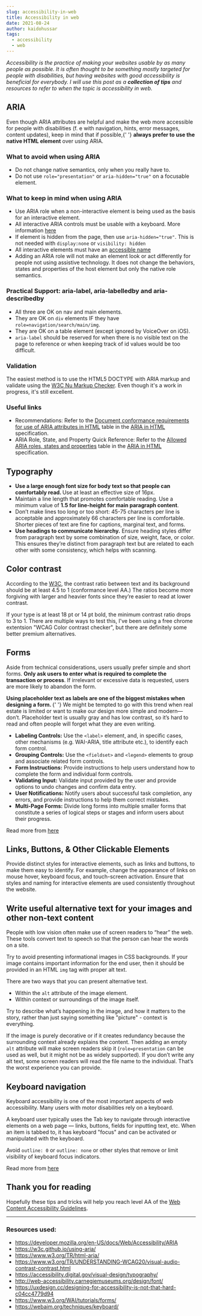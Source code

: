 ```yaml
---
slug: accessibility-in-web
title: Accessibility in web
date: 2021-08-24
author: kaidohussar
tags:
  - accessibility
  - web
---
```


<em>
  Accessibility is the practice of making your websites usable by as many people
  as possible.
</em>

<em>
  It is often thought to be something mostly targeted for people with
  disabilities, but having websites with good accessibility is beneficial for
  everybody.
</em>

<em>
  I will use this post as a <b>collection of tips</b> and resources to refer to
  when the topic is accessibility in web.
</em>

## ARIA

<p>
  Even though ARIA attributes are helpful and make the web more accessible for
  people with disabilities (f. e with navigation, hints, error messages, content
  updates), keep in mind that if possible,{' '}
  <b>always prefer to use the native HTML element</b> over using ARIA.
</p>

### What to avoid when using ARIA

- Do not change native semantics, only when you really have to.
- Do not use `role="presentation"` or `aria-hidden="true"` on a focusable element.

### What to keep in mind when using ARIA

- Use ARIA role when a non-interactive element is being used as the basis for an interactive element.
- All interactive ARIA controls must be usable with a keyboard. More information [here](https://www.w3.org/TR/wai-aria-practices/#keyboard)
- If element is hidden from the page, then use `aria-hidden="true"`. This is not needed with `display:none` or `visibility: hidden`
- All interactive elements must have an [accessible name](https://www.w3.org/TR/accname-1.1/#dfn-accessible-name)
- Adding an ARIA role will not make an element look or act differently for people not using assistive technology. It does not change the behaviors, states and properties of the host element but only the native role semantics.

### Practical Support: aria-label, aria-labelledby and aria-describedby

- All three are OK on nav and main elements.
- They are OK on `div` elements IF they have `role=navigation/search/main/img`.
- They are OK on a table element (except ignored by VoiceOver on iOS).
- `aria-label` should be reserved for when there is no visible text on the page to reference or when keeping track of id values would be too difficult.

### Validation

The easiest method is to use the HTML5 DOCTYPE with ARIA markup and validate using the [W3C Nu Markup Checker](http://validator.w3.org/nu/). Even though it's a work in progress, it's still excellent.

### Useful links

- Recommendations: Refer to the [Document conformance requirements for use of ARIA attributes in HTML](https://www.w3.org/TR/html-aria/#docconformance) table in the [ARIA in HTML](http://www.w3.org/TR/html-aria/) specification.
- ARIA Role, State, and Property Quick Reference: Refer to the [Allowed ARIA roles, states and properties](https://www.w3.org/TR/html-aria/#allowed-aria-roles-states-and-properties) table in the [ARIA in HTML](http://www.w3.org/TR/html-aria/) specification.

## Typography

- <b>
    Use a large enough font size for body text so that people can comfortably
    read.
  </b> Use at least an effective size of 16px.
- Maintain a line length that promotes comfortable reading. Use a minimum value of <b>1.5 for line-height for main paragraph content</b>.
- Don’t make lines too long or too short: 45-75 characters per line is acceptable and approximately 66 characters per line is comfortable. Shorter pieces of text are fine for captions, marginal text, and forms.
- <b>Use headings to communicate hierarchy.</b> Ensure heading styles differ from
  paragraph text by some combination of size, weight, face, or color. This ensures
  they’re distinct from paragraph text but are related to each other with some consistency,
  which helps with scanning.

## Color contrast

According to the [W3C](https://www.w3.org/TR/UNDERSTANDING-WCAG20/visual-audio-contrast-contrast.html), the contrast ratio between text and its background should be at least 4.5 to 1 (conformance level AA.) The ratios become more forgiving with larger and heavier fonts since they’re easier to read at lower contrast.

If your type is at least 18 pt or 14 pt bold, the minimum contrast ratio drops to 3 to 1. There are multiple ways to test this, I've been using a free chrome extentsion "WCAG Color contrast checker", but there are definitely some better premium alternatives.

## Forms

Aside from technical considerations, users usually prefer simple and short forms. <b>Only ask users to enter what is required to complete the transaction or process</b>. If irrelevant or excessive data is requested, users are more likely to abandon the form.

<p>
  <b>
    Using placeholder text as labels are one of the biggest mistakes when
    designing a form.
  </b>{' '}
  We might be tempted to go with this trend when real estate is limited or want
  to make our design more simple and modern—don’t. Placeholder text is usually
  gray and has low contrast, so it’s hard to read and often people will forget
  what they are even writing.
</p>

- **Labeling Controls:** Use the `<label>` element, and, in specific cases, other mechanisms (e.g. WAI-ARIA, title attribute etc.), to identify each form control.
- **Grouping Controls:** Use the `<fieldset>` and `<legend>` elements to group and associate related form controls.
- **Form Instructions:** Provide instructions to help users understand how to complete the form and individual form controls.
- **Validating Input:** Validate input provided by the user and provide options to undo changes and confirm data entry.
- **User Notifications:** Notify users about successful task completion, any errors, and provide instructions to help them correct mistakes.
- **Multi-Page Forms:** Divide long forms into multiple smaller forms that constitute a series of logical steps or stages and inform users about their progress.

Read more from [here](https://www.w3.org/WAI/tutorials/forms/)

## Links, Buttons, & Other Clickable Elements

Provide distinct styles for interactive elements, such as links and buttons, to make them easy to identify. For example, change the appearance of links on mouse hover, keyboard focus, and touch-screen activation. Ensure that styles and naming for interactive elements are used consistently throughout the website.

## Write useful alternative text for your images and other non-text content

People with low vision often make use of screen readers to “hear” the web. These tools convert text to speech so that the person can hear the words on a site.

Try to avoid presenting informational images in CSS backgrounds. If your image contains important information for the end user, then it should be provided in an HTML `img` tag with proper alt text.

There are two ways that you can present alternative text.

- Within the `alt` attribute of the image element.
- Within context or surroundings of the image itself.

Try to describe what’s happening in the image, and how it matters to the story, rather than just saying something like "picture" - context is everything.

If the image is purely decorative or if it creates redundancy because the surrounding context already explains the content. Then adding an empty `alt` attribute will make screen readers skip it (`role=presentation` can be used as well, but it might not be as widely supported). If you don’t write any alt text, some screen readers will read the file name to the individual. That’s the worst experience you can provide.

## Keyboard navigation

Keyboard accessibility is one of the most important aspects of web accessibility. Many users with motor disabilities rely on a keyboard.

A keyboard user typically uses the Tab key to navigate through interactive elements on a web page — links, buttons, fields for inputting text, etc. When an item is tabbed to, it has keyboard "focus" and can be activated or manipulated with the keyboard.

Avoid `outline: 0` or `outline: none` or other styles that remove or limit visibility of keyboard focus indicators.

Read more from [here](https://webaim.org/techniques/keyboard/)

## Thank you for reading

Hopefully these tips and tricks will help you reach level AA of the [Web Content Accessibility Guidelines](https://www.w3.org/TR/WCAG21/).

---

### Resources used:

- https://developer.mozilla.org/en-US/docs/Web/Accessibility/ARIA
- https://w3c.github.io/using-aria/
- https://www.w3.org/TR/html-aria/
- https://www.w3.org/TR/UNDERSTANDING-WCAG20/visual-audio-contrast-contrast.html
- https://accessibility.digital.gov/visual-design/typography/
- http://web-accessibility.carnegiemuseums.org/design/font/
- https://uxdesign.cc/designing-for-accessibility-is-not-that-hard-c04cc4779d94
- https://www.w3.org/WAI/tutorials/forms/
- https://webaim.org/techniques/keyboard/
